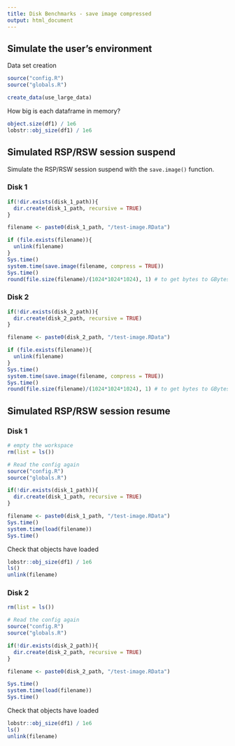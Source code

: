 ```yaml
---
title: Disk Benchmarks - save image compressed
output: html_document
---
```


## Simulate the user's environment

Data set creation

```r
source("config.R")
source("globals.R")
```

```r
create_data(use_large_data)
```

How big is each dataframe in memory?

```r
object.size(df1) / 1e6
lobstr::obj_size(df1) / 1e6
```

## Simulated RSP/RSW session suspend

Simulate the RSP/RSW session suspend with the `save.image()` function.

### Disk 1

```r
if(!dir.exists(disk_1_path)){
  dir.create(disk_1_path, recursive = TRUE)
}

filename <- paste0(disk_1_path, "/test-image.RData")

if (file.exists(filename)){
  unlink(filename)
}
Sys.time()
system.time(save.image(filename, compress = TRUE))
Sys.time()
round(file.size(filename)/(1024*1024*1024), 1) # to get bytes to GBytes
```


### Disk 2

```r
if(!dir.exists(disk_2_path)){
  dir.create(disk_2_path, recursive = TRUE)
}

filename <- paste0(disk_2_path, "/test-image.RData")

if (file.exists(filename)){
  unlink(filename)
}
Sys.time()
system.time(save.image(filename, compress = TRUE))
Sys.time()
round(file.size(filename)/(1024*1024*1024), 1) # to get bytes to GBytes
```

## Simulated RSP/RSW session resume

### Disk 1

```r
# empty the workspace
rm(list = ls())

# Read the config again
source("config.R")
source("globals.R")

if(!dir.exists(disk_1_path)){
  dir.create(disk_1_path, recursive = TRUE)
}

filename <- paste0(disk_1_path, "/test-image.RData")
Sys.time()
system.time(load(filename))
Sys.time()
```

Check that objects have loaded

```r
lobstr::obj_size(df1) / 1e6
ls()
unlink(filename)
```

### Disk 2

```r
rm(list = ls())

# Read the config again
source("config.R")
source("globals.R")

if(!dir.exists(disk_2_path)){
  dir.create(disk_2_path, recursive = TRUE)
}

filename <- paste0(disk_2_path, "/test-image.RData")

Sys.time()
system.time(load(filename))
Sys.time()
```

Check that objects have loaded

```r
lobstr::obj_size(df1) / 1e6
ls()
unlink(filename)
```
